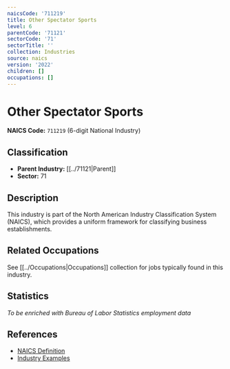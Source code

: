 ```yaml
---
naicsCode: '711219'
title: Other Spectator Sports
level: 6
parentCode: '71121'
sectorCode: '71'
sectorTitle: ''
collection: Industries
source: naics
version: '2022'
children: []
occupations: []
---
```

# Other Spectator Sports

**NAICS Code:** `711219` (6-digit National Industry)

## Classification

- **Parent Industry:** [[../71121|Parent]]
- **Sector:** 71

## Description

This industry is part of the North American Industry Classification System (NAICS), which provides a uniform framework for classifying business establishments.

## Related Occupations

See [[../Occupations|Occupations]] collection for jobs typically found in this industry.

## Statistics

*To be enriched with Bureau of Labor Statistics employment data*

## References

- [NAICS Definition](https://www.census.gov/naics/)
- [Industry Examples](https://www.census.gov/naics/2022NAICS/)
